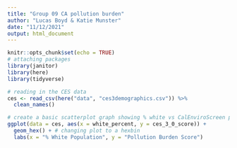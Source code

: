 ```yaml
---
title: "Group 09 CA pollution burden"
author: "Lucas Boyd & Katie Munster"
date: "11/12/2021"
output: html_document
---
```


```r
knitr::opts_chunk$set(echo = TRUE)
# attaching packages
library(janitor)
library(here)
library(tidyverse)
```

```r
# reading in the CES data
ces <- read_csv(here("data", "ces3demographics.csv")) %>% 
  clean_names()
```

```r
# create a basic scatterplot graph showing % white vs CalEnviroScreen pollution burden score
ggplot(data = ces, aes(x = white_percent, y = ces_3_0_score)) +
  geom_hex() + # changing plot to a hexbin
  labs(x = "% White Population", y = "Pollution Burden Score")
  
```



